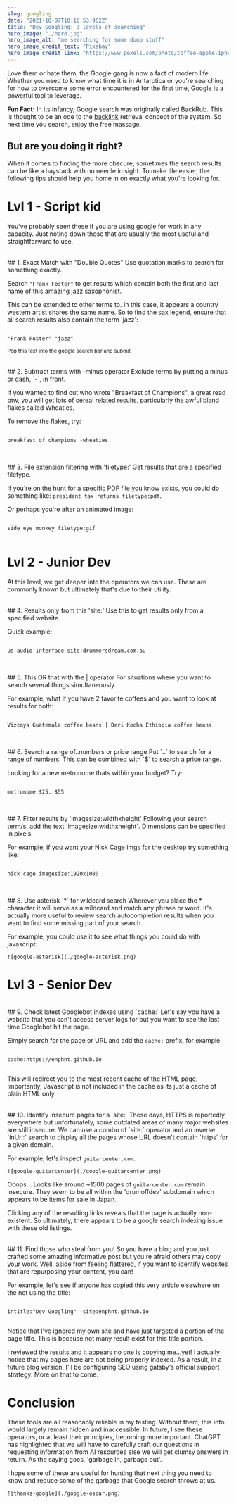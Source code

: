 ```yaml
---
slug: googling
date: "2021-10-07T10:16:53.962Z"
title: "Dev Googling: 3 levels of searching"
hero_image: "./hero.jpg"
hero_image_alt: "me searching for some dumb stuff"
hero_image_credit_text: "Pixabay"
hero_image_credit_link: "https://www.pexels.com/photo/coffee-apple-iphone-smartphone-38547/"
---
```


Love them or hate them, the Google gang is now a fact of modern life. Whether you need to know what time it is in Antarctica or you're searching for how to overcome some error encountered for the first time, Google is a powerful tool to leverage.

<div className={note}>
  <strong>Fun Fact:</strong> In its infancy, Google search was originally called BackRub. This is thought to be an ode to the <a target="_blank" href="https://en.wikipedia.org/wiki/Backlink">backlink</a> retrieval concept of the system. So next time you search, enjoy the free massage.
</div>

## But are you doing it right?

When it comes to finding the more obscure, sometimes the search results can be like a haystack with no needle in sight. To make life easier, the following tips should help you home in on exactly what you're looking for.

# Lvl 1 - Script kid
You've probably seen these if you are using google for work in any capacity. Just noting down those that are usually the most useful and straightforward to use.

<br />
## 1. Exact Match with "Double Quotes"
Use quotation marks to search for something exactly.

Search `"Frank Foster"` to get results which contain both the first and last name of this amazing jazz saxophonist.

This can be extended to other terms to. In this case, it appears a country western artist shares the same name. So to find the sax legend, ensure that all search results also contain the term 'jazz':

```

"Frank Foster" "jazz"

```
<sup>Pop this text into the google search bar and submit</sup>

<br />
## 2. Subtract terms with -minus operator
Exclude terms by putting a minus or dash, `-`, in front.

If you wanted to find out who wrote "Breakfast of Champions", a great read btw, you will get lots of cereal related results, particularly the awful bland flakes called Wheaties.

To remove the flakes, try:

```

breakfast of champions -wheaties


```

<br />
## 3. File extension filtering with 'filetype:'
Get results that are a specified filetype.

If you're on the hunt for a specific PDF file you know exists, you could do something like: `president tax returns filetype:pdf`.

Or perhaps you're after an animated image:

```

side eye monkey filetype:gif


```

# Lvl 2 - Junior Dev
At this level, we get deeper into the operators we can use. These are commonly known but ultimately that's due to their utility.

<br />
## 4. Results only from this 'site:'
Use this to get results only from a specified website.

Quick example:

```

us audio interface site:drummersdream.com.au


```

<br />
## 5. This OR that with the | operator
For situations where you want to search several things simultaneously.

For example, what if you have 2 favorite coffees and you want to look at results for both:

```

Vizcaya Guatemala coffee beans | Deri Kocha Ethiopia coffee beans


```

<br />
## 6. Search a range of..numbers or price range
Put `..` to search for a range of numbers. This can be combined with `$` to search a price range.

Looking for a new metronome thats within your budget? Try:

```

metronome $25..$55


```

<br />
## 7. Filter results by 'imagesize:widthxheight'
Following your search term/s, add the text `imagesize:widthxheight`. Dimensions can be specified in pixels.

For example, if you want your Nick Cage imgs for the desktop try something like:

```

nick cage imagesize:1920x1080


```

<br />
## 8. Use asterisk `*` for wildcard search
Wherever you place the * character it will serve as a wildcard and match any phrase or word. It's actually more useful to review search autocompletion results when you want to find some missing part of your search.

For example, you could use it to see what things you could do with javascript:

    ![google-asterisk](./google-asterisk.png)


# Lvl 3 - Senior Dev

<br />
## 9. Check latest Googlebot indexes using `cache:`
Let's say you have a website that you can't access server logs for but you want to see  the last time Googlebot hit the page.

Simply search for the page or URL and add the `cache:` prefix, for example:

```

cache:https://enphnt.github.io


```

This will redirect you to the most recent cache of the HTML page. Importantly, Javascript is not included in the cache as its just a cache of plain HTML only.

<br />
## 10. Identify insecure pages for a `site:`
These days, HTTPS is reportedly everywhere but unfortunately, some outdated areas of many major websites are still insecure. We can use a combo of `site:` operator and an inverse `inUrl:` search to display all the pages whose URL doesn't contain `https` for a given domain.

For example, let's inspect `guitarcenter.com`:

    ![google-guitarcenter](./google-guitarcenter.png)


Ooops... Looks like around ~1500 pages of `guitarcenter.com` remain insecure. They seem to be all within the 'drumoffdev' subdomain which appears to be items for sale in Japan.

Clicking any of the resulting links reveals that the page is actually non-existent. So ultimately, there appears to be a google search indexing issue with these old listings.

<br />
## 11. Find those who steal from you!
So you have a blog and you just crafted some amazing informative post but you're afraid others may copy your work. Well, aside from feeling flattered, if you want to identify websites that are repurposing your content, you can!

For example, let's see if anyone has copied this very article elsewhere on the net using the title:

```

intitle:"Dev Googling" -site:enphnt.github.io


```

Notice that I've ignored my own site and have just targeted a portion of the page title. This is because not many result exist for this title portion.

I reviewed the results and it appears no one is copying me...yet! I actually notice that my pages here are not being properly indexed. As a result, in a future blog version, I'll be configuring SEO using gatsby's official support strategy. More on that to come.

# Conclusion
These tools are all reasonably reliable in my testing. Without them, this info would largely remain hidden and inaccessible. In future, I see these operators, or at least their principles, becoming more important. ChatGPT has highlighted that we will have to carefully craft our questions in requesting information from AI resources else we will get clumsy answers in return. As the saying goes, 'garbage in, garbage out'.

I hope some of these are useful for hunting that next thing you need to know and reduce some of the garbage that Google search throws at us.

    ![thanks-google](./google-oscar.png)

